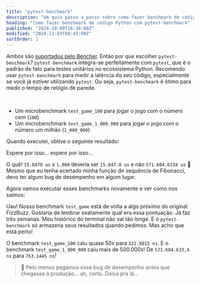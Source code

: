 ```yaml
---
title: "pytest-benchmark"
description: "Um guia passo a passo sobre como fazer benchmark de código Python com pytest-benchmark"
heading: "Como fazer benchmark de código Python com pytest-benchmark"
published: "2024-10-09T16:30:00Z"
modified: "2024-11-03T08:45:00Z"
sortOrder: 1
---
```



<Benchmarking />

<FizzBuzzPython />

<StepByStepPython />

<MicroVsMacro />

<BenchmarkingPython />

Ambos são [suportados pelo Bencher](/pt/docs/explanation/adapters/).
Então por que escolher `pytest-benchmark`?
`pytest-benchmark` integra-se perfeitamente com `pytest`,
que é o padrão de fato para testes unitários no ecossistema Python.
Recomendo usar `pytest-benchmark` para medir a latência do seu código,
especialmente se você já estiver utilizando `pytest`.
Ou seja, `pytest-benchmark` é ótimo para medir o tempo de relógio de parede.

<FizzBuzzRefactor />

<BenchmarkingFizzBuzz />

<FizzBuzzFibonacciPython>
  <PlayGameCode />
</FizzBuzzFibonacciPython>

<BenchmarkingFizzBuzzFibonacci />

<FizzBuzzFibonacciOpenPython>
    <FizzBuzzFibonacciOpenCode />
</FizzBuzzFibonacciOpenPython>

<TheEnd />

<br />

<OnFire />

<TestGameOnFireCode />

- Um microbenchmark `test_game_100` para jogar o jogo com o número cem (`100`)
- Um microbenchmark `test_game_1_000_000` para jogar o jogo com o número um milhão (`1_000_000`)

Quando executei, obtive o seguinte resultado:

<PytestGameOnFireOutputStart />

Espere por isso... espere por isso...

<PytestGameOnFireOutput />

O quê! `15.8470 us` x `1.000` deveria ser `15.847.0 us` e não `571.684.6334 us` 🤯
Mesmo que eu tenha acertado minha função de sequência de Fibonacci, devo ter algum bug de desempenho em algum lugar.

<FizzBuzzFibonacciFix />

Agora vamos executar esses benchmarks novamente e ver como nos saímos:

<PytestGameFixOutput />

Uau! Nosso benchmark `test_game` está de volta a algo próximo do original FizzBuzz.
Gostaria de lembrar exatamente qual era essa pontuação. Já faz três semanas.
Meu histórico do terminal não vai tão longe.
E o `pytest-benchmark` só armazena seus resultados quando pedimos.
Mas acho que está perto!

O benchmark `test_game_100` caiu quase 50x para `322.0815 ns`.
E o benchmark `test_game_1_000_000` caiu mais de 500.000x! De `571.684.633,4 ns` para `753.1445 ns`!

> 🐰 Pelo menos pegamos esse bug de desempenho antes que chegasse à produção... ah, certo. Deixa pra lá...

<CatchInCi />

<CatchInCiOutput />

<CatchInCiPlot />

<CatchInCiPlotRustBench title="Como mensurar desempenho em Rust com pytest-benchmark" />

<BencherFooter />